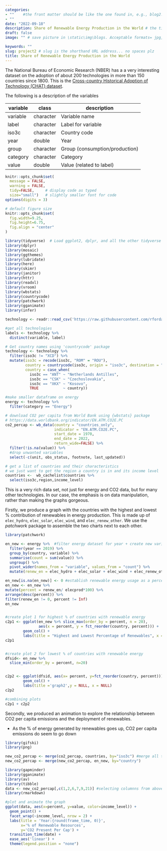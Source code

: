 ```yaml
---
categories:  
- ""    #the front matter should be like the one found in, e.g., blog2.md. It cannot be like the normal Rmd we used
- ""
date: "2022-09-18"
description: Share of Renewable Energy Production in the World # the title that will show up once someone gets to this page
draft: false
image: "" # save picture in \static\img\blogs. Acceptable formats= jpg, jpeg, or png . Your iPhone pics wont work

keywords: ""
slug: project2 # slug is the shorthand URL address... no spaces plz
title: Share of Renewable Energy Production in the World
---
```


The National Bureau of Economic Research (NBER) has a a very interesting dataset on the adoption of about 200 technologies in more than 150 countries since 1800. This is the [Cross-country Historical Adoption of Technology (CHAT) dataset](https://www.nber.org/research/data/cross-country-historical-adoption-technology).

The following is a description of the variables

| **variable** | **class** | **description**                |
|--------------|-----------|--------------------------------|
| variable     | character | Variable name                  |
| label        | character | Label for variable             |
| iso3c        | character | Country code                   |
| year         | double    | Year                           |
| group        | character | Group (consumption/production) |
| category     | character | Category                       |
| value        | double    | Value (related to label)       |

```r
knitr::opts_chunk$set(
  message = FALSE, 
  warning = FALSE, 
  tidy=FALSE,     # display code as typed
  size="small")   # slightly smaller font for code
options(digits = 3)

# default figure size
knitr::opts_chunk$set(
  fig.width=9.25, 
  fig.height=6.75,
  fig.align = "center"
)
```

```r
library(tidyverse)  # Load ggplot2, dplyr, and all the other tidyverse packages
library(dplyr)
library(mosaic)
library(ggthemes)
library(lubridate)
library(here)
library(skimr)
library(janitor)
library(httr)
library(readxl)
library(vroom)
library(wbstats)
library(countrycode)
library(patchwork)
library(gganimate)
library(infer)
```

```r
technology <- readr::read_csv('https://raw.githubusercontent.com/rfordatascience/tidytuesday/master/data/2022/2022-07-19/technology.csv')

#get all technologies
labels <- technology %>% 
  distinct(variable, label)

# Get country names using 'countrycode' package
technology <- technology %>% 
  filter(iso3c != "XCD") %>% 
  mutate(iso3c = recode(iso3c, "ROM" = "ROU"),
         country = countrycode(iso3c, origin = "iso3c", destination = "country.name"),
         country = case_when(
           iso3c == "ANT" ~ "Netherlands Antilles",
           iso3c == "CSK" ~ "Czechoslovakia",
           iso3c == "XKX" ~ "Kosovo",
           TRUE           ~ country))

#make smaller dataframe on energy
energy <- technology %>% 
  filter(category == "Energy")

# download CO2 per capita from World Bank using {wbstats} package
# https://data.worldbank.org/indicator/EN.ATM.CO2E.PC
co2_percap <- wb_data(country = "countries_only", 
                      indicator = "EN.ATM.CO2E.PC", 
                      start_date = 1970, 
                      end_date = 2022,
                      return_wide=FALSE) %>% 
  filter(!is.na(value)) %>% 
  #drop unwanted variables
  select(-c(unit, obs_status, footnote, last_updated))

# get a list of countries and their characteristics
# we just want to get the region a country is in and its income level
countries <-  wb_cachelist$countries %>% 
  select(iso3c,region,income_level)

```

This is a very rich data set, not just for energy and CO2 data, but for many other technologies. In our case, the emphasis is on data manipulation, rather than making the graphs gorgeous.

Firstly, we produce a graph with the countries with the highest and lowest % contribution of renewables in energy production. This is made up of `elec_hydro`, `elec_solar`, `elec_wind`, and `elec_renew_other`. We use the *patchwork* package to assemble the two charts next to each other.

```r
library(patchwork)

en_new <- energy %>%  #filter energy dataset for year + create new variable for all renewable energy
  filter(year == 2019) %>% 
  group_by(country, variable) %>% 
  summarise(count = sum(value)) %>% 
  ungroup() %>% 
  pivot_wider(names_from = "variable", values_from = "count") %>% 
  mutate(renew_en = elec_hydro + elec_solar + elec_wind + elec_renew_other)

en_new[is.na(en_new)] <- 0 #establish renewable energy usage as a percentage of energy as a whole
en_new <- en_new %>% 
mutate(percent = renew_en/ elecprod*100) %>% 
arrange(desc(percent)) %>% 
filter(renew_en != 0, percent != Inf)
en_new


#create plot 1 for highest % of countries with renewable energy
c2p1 <- ggplot(en_new %>% slice_max(order_by = percent, n = 20), 
               aes(x = percent, y = fct_reorder(country, percent))) + 
        geom_col() + 
        labs(title = "Highest and Lowest Percentage of Renewables", x = NULL, y = NULL)
c2p1


#create plot 2 for lowest % of countries with renewable energy
dfsid<- en_new %>%
  slice_min(order_by = percent, n=20)


c2p2 <- ggplot(dfsid, aes(x= percent, y=fct_reorder(country, percent))) + 
        geom_col() + 
        labs(title ='graph2',y = NULL, x = NULL)
c2p2

#combining plots
c2p1 + c2p2

```

Secondly, we produced an animation to explore the relationship between CO2 per capita emissions and the deployment of renewables.

-   As the % of energy generated by renewables goes up, CO2 per capita emissions do seem to go down

```r
library(gifski)
library(png)

new_co2_percap <- merge(co2_percap, countries, by="iso3c") #merge all the data into one  dataset
new_co2_percap <- merge(new_co2_percap, en_new, by="country")

library(gapminder)
library(gganimate)
library(av)
library(tibble)
data <- new_co2_percap[,c(1,2,6,7,9,21)] #selecting columnns from above dataset
library(rmarkdown)

#plot and animate the graph
ggplot(data, aes(x=percent, y=value, color=income_level)) + 
  geom_point() + 
  facet_wrap(~income_level, nrow = 2) + 
  labs(title = 'Year:{round(frame_time, 0)}', 
       x='% of Renewable Resources', 
       y='CO2 Present Per Cap') + 
  transition_time(date) + 
  ease_aes('linear') +
  theme(legend.position = "none")

```
